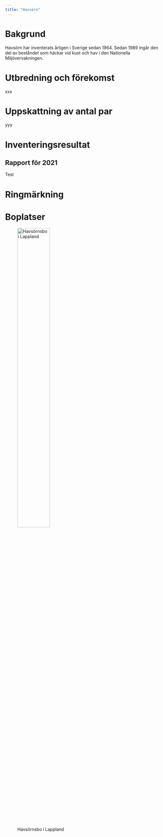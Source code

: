 ```yaml
---
title: "Havsörn"
---
```


# Bakgrund
Havsörn har inventerats årligen i Sverige sedan 1964. Sedan 1989 ingår den del av beståndet som häckar vid kust och hav i den Nationella Miljövervakningen.

# Utbredning och förekomst
xxx

# Uppskattning av antal par
yyy

# Inventeringsresultat

## Rapport för 2021
Test

# Ringmärkning

# Boplatser
![Havsörnsbo i Lappland](bilder/haorn-bo-1.jpg){width=50%}